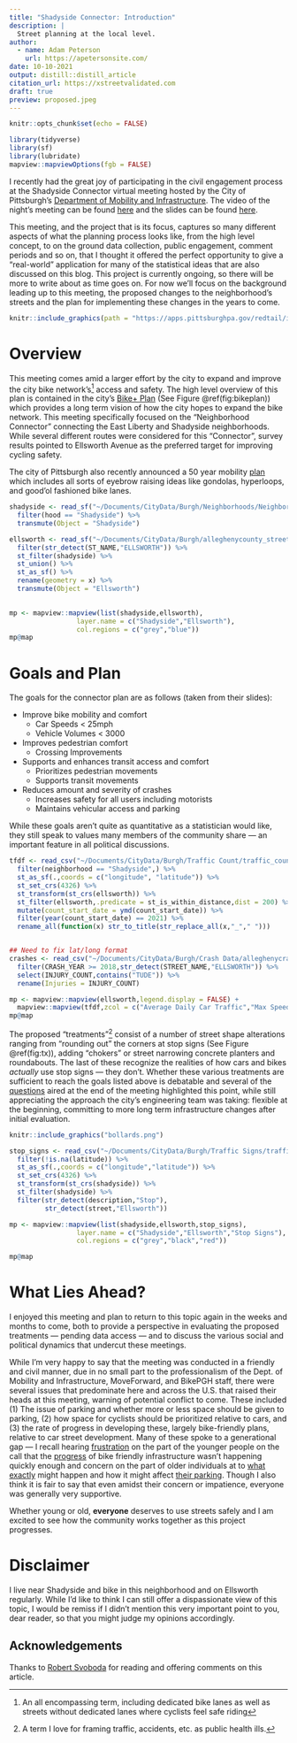 ```yaml
---
title: "Shadyside Connector: Introduction"
description: |
  Street planning at the local level.
author:
  - name: Adam Peterson
    url: https://apetersonsite.com/
date: 10-10-2021
output: distill::distill_article
citation_url: https://xstreetvalidated.com
draft: true 
preview: proposed.jpeg
---
```


```r
knitr::opts_chunk$set(echo = FALSE)
```

```r
library(tidyverse)
library(sf)
library(lubridate)
mapview::mapviewOptions(fgb = FALSE)
```

I recently had the great joy of participating in the civil engagement process 
at the Shadyside Connector virtual meeting hosted by the City of Pittsburgh's
[Department of Mobility and Infrastructure](https://pittsburghpa.gov/domi/).
The video of the night's meeting can be found 
[here](https://youtu.be/Svuex_-1nQE) and the slides can be found [here](https://mcusercontent.com/231e8697ed9b0d699b1b55c82/files/2c626c6a-8c49-5727-eb6b-bc016116ddd8/pdfresizer.com_pdf_resize_1_.pdf).

This meeting, and the project that is its focus, captures so many different 
aspects of what the planning process looks like, from the high level concept,
to on the ground data collection, public engagement, comment periods and so on,
that I thought it offered the perfect opportunity to give a "real-world" 
application for many of the statistical ideas that are also discussed on this 
blog. This project is currently ongoing, so there will be more to write about
as time goes on. For now we'll focus on the background leading up to this 
meeting, the proposed changes to the neighborhood's streets and the 
plan for implementing these changes in the years to come.


```r
knitr::include_graphics(path = "https://apps.pittsburghpa.gov/redtail/images/10132_2020-06-16_Pittsburgh_Complete_Streets_Proposed_Bicycle_Network.jpeg")
```

# Overview

This meeting comes amid a larger effort by the city to expand and improve 
the city bike network's^[An all encompassing term, including dedicated bike lanes as 
well as streets without dedicated lanes where cyclists feel safe riding] access 
and safety. The high level overview of this plan is contained in the 
city's [Bike+ Plan](https://pittsburghpa.gov/domi/bikeplan) 
(See Figure \@ref(fig:bikeplan)) which provides a long term vision of how the
city hopes to expand the bike network. This meeting specifically focused on the
"Neighborhood Connector" connecting the East Liberty and Shadyside 
neighborhoods. While several different routes were considered for this 
"Connector", survey results pointed to Ellsworth Avenue as the preferred target 
for improving cycling safety. 

<aside>
The city of Pittsburgh also recently announced a 50 year mobility 
[plan](https://triblive.com/local/pittsburgh-unveils-50-year-mobility-plan-with-hyperloop-gondolas-bike-network/) 
which includes all sorts of eyebrow raising ideas like gondolas, hyperloops, 
and good'ol fashioned bike lanes.
</aside>


```r
shadyside <- read_sf("~/Documents/CityData/Burgh/Neighborhoods/Neighborhoods_.shp") %>% 
  filter(hood == "Shadyside") %>% 
  transmute(Object = "Shadyside")

ellsworth <- read_sf("~/Documents/CityData/Burgh/alleghenycounty_streetcenterlines202107/AlleghenyCounty_StreetCenterlines202107.shp") %>% 
  filter(str_detect(ST_NAME,"ELLSWORTH")) %>% 
  st_filter(shadyside) %>% 
  st_union() %>% 
  st_as_sf() %>% 
  rename(geometry = x) %>% 
  transmute(Object = "Ellsworth")
  

mp <- mapview::mapview(list(shadyside,ellsworth),
                 layer.name = c("Shadyside","Ellsworth"), 
                 col.regions = c("grey","blue"))
mp@map
```

# Goals and Plan

The goals for the connector plan are as follows (taken from their slides):

* Improve bike mobility and comfort
    * Car Speeds < 25mph
    * Vehicle Volumes < 3000 
* Improves pedestrian comfort 
    * Crossing Improvements 
* Supports and enhances transit access and comfort
    * Prioritizes pedestrian movements 
    * Supports transit movements
* Reduces amount and severity of crashes
   * Increases safety for all users including motorists
   * Maintains vehicular access and parking
   
While these goals aren't quite as quantitative as a statistician would 
like, they still speak to values many members of the community share --- 
an important feature in all political discussions.


```r
tfdf <- read_csv("~/Documents/CityData/Burgh/Traffic Count/traffic_count.csv") %>% 
  filter(neighborhood == "Shadyside",) %>% 
  st_as_sf(.,coords = c("longitude", "latitude")) %>% 
  st_set_crs(4326) %>% 
  st_transform(st_crs(ellsworth)) %>% 
  st_filter(ellsworth,.predicate = st_is_within_distance,dist = 200) %>% 
  mutate(count_start_date = ymd(count_start_date)) %>% 
  filter(year(count_start_date) == 2021) %>% 
  rename_all(function(x) str_to_title(str_replace_all(x,"_"," ")))


## Need to fix lat/long format
crashes <- read_csv("~/Documents/CityData/Burgh/Crash Data/alleghenycrashdata.csv") %>%
  filter(CRASH_YEAR >= 2018,str_detect(STREET_NAME,"ELLSWORTH")) %>% 
  select(INJURY_COUNT,contains("TUDE")) %>% 
  rename(Injuries = INJURY_COUNT)

mp <- mapview::mapview(ellsworth,legend.display = FALSE) + 
  mapview::mapview(tfdf,zcol = c("Average Daily Car Traffic","Max Speed")) 
mp@map
```

The proposed "treatments"^[A term I love for framing traffic, accidents, etc. 
as public health ills.] consist of a number of street shape alterations ranging
from "rounding out" the corners at stop signs (See Figure \@ref(fig:tx)), adding "chokers" or street 
narrowing concrete planters and roundabouts. The last of these recognize the 
realities of how cars and bikes *actually* use stop signs --- they don't. 
Whether these various treatments are sufficient to reach the goals listed above 
is debatable and several of the [questions](https://youtu.be/Svuex_-1nQE?t=3708) 
aired at the end of the meeting highlighted this point, while still 
appreciating the approach the city's engineering team was taking: flexible at 
the beginning, committing to more long term infrastructure changes after 
initial evaluation. 

```r
knitr::include_graphics("bollards.png")
```

```r
stop_signs <- read_csv("~/Documents/CityData/Burgh/Traffic Signs/trafficsign_dataset.csv") %>% 
  filter(!is.na(latitude)) %>% 
  st_as_sf(.,coords = c("longitude","latitude")) %>% 
  st_set_crs(4326) %>% 
  st_transform(st_crs(shadyside)) %>% 
  st_filter(shadyside) %>% 
  filter(str_detect(description,"Stop"),
         str_detect(street,"Ellsworth"))

mp <- mapview::mapview(list(shadyside,ellsworth,stop_signs),
                 layer.name = c("Shadyside","Ellsworth","Stop Signs"),
                 col.regions = c("grey","black","red"))

mp@map
```


# What Lies Ahead?

I enjoyed this meeting and plan to return to this topic again in the weeks and 
months to come, both to provide a perspective in evaluating the proposed 
treatments --- pending data access --- and to discuss the various social 
and political dynamics that undercut these meetings. 

While I'm very happy to say that the meeting was conducted in a friendly and 
civil manner, due in no small part to the professionalism of the Dept. of 
Mobility and Infrastructure, MoveForward, and BikePGH staff, there were several
issues that predominate here and across the U.S. that raised their heads at this 
meeting, warning of potential conflict to come. These included (1) The issue of
parking and whether more or less space should be given to parking, (2) how 
space for cyclists should be prioritized relative to cars, and (3) the rate of 
progress in developing these, largely bike-friendly plans, relative to 
car street development. Many of these spoke to a generational gap --- I 
recall hearing [frustration](https://youtu.be/Svuex_-1nQE?t=5112) on the part 
of the younger people on the call that the 
[progress](https://youtu.be/Svuex_-1nQE?t=3818) of bike friendly 
infrastructure wasn't happening quickly enough and concern on the part of 
older individuals at to [what exactly](https://youtu.be/Svuex_-1nQE?t=4474) 
might happen and how it might affect 
[their parking](https://youtu.be/Svuex_-1nQE?t=3772). Though I also think it is 
fair to say that even amidst their concern or impatience, everyone was 
generally very supportive.

Whether young or old, **everyone** deserves to use streets safely and I am 
excited to see how the community works together as this project progresses.


# Disclaimer

I live near Shadyside and bike in this neighborhood and on Ellsworth regularly. 
While I'd like to think I can still offer a dispassionate view of this topic, 
I would be remiss if I didn't mention this very important point to you, 
dear reader, so that you might judge my opinions accordingly.

## Acknowledgements  {.appendix}

Thanks to [Robert Svoboda](https://www.linkedin.com/in/rcsvoboda/) for reading 
and offering comments on this article.